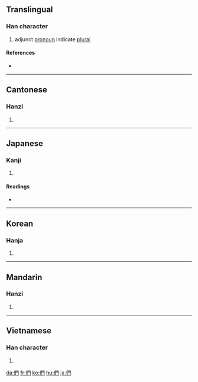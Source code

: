 {{also|们}}
==Translingual==
{{stroke order|type=animate}}

===Han character===
{{Han char|rn=9|rad=人|as=08|sn=10|four=2722<sub>0</sub>|canj=人日弓 (OAN)}}

# adjunct [[pronoun]] indicate [[plural]]

====References====
* {{Han ref|kx=0107.260|dkj=00766|dj=0229.060|hdz=10185.020|uh=5011|ud=20497|bh=ADCC|bd=44492}}

----

==Cantonese==

===Hanzi===
{{yue-hanzi|jyut=|y=mun4|sim=们}}

# {{defn|Cantonese|sort=人08}}

----

==Japanese==

===Kanji===
{{ja-kanji|grade=|rs=人08}}

# {{defn|Japanese}}

====Readings====
* {{ja-readings|on=[[もん]] (mon)|kun=[[ともがら]] (tomogara)}}

----

==Korean==

===Hanja===
{{ko-hanja|hangeul=문|rv=mun|mr=mun}}

# {{defn|Korean|sort=人08}}

----

==Mandarin==

===Hanzi===
{{cmn-hanzi|sim=们|pin=[[men]] ([[men5]])|wg=men<sup>5</sup>}}

# {{defn|Mandarin|sort=人08}}

----

==Vietnamese==

===Han character===
{{vi-hantu|[[môn]], [[món]], [[mon]]|rs=人08}}

# {{defn|Vietnamese|sort=人08}}

[[da:們]]
[[fr:們]]
[[ko:們]]
[[hu:們]]
[[ja:們]]